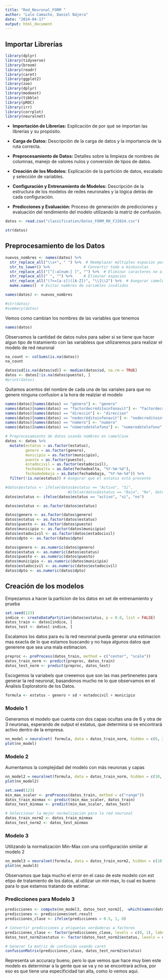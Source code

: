 ---
title: "Red_Neuronal_FORM "
author: "Lalo Camacho, Daniel Nájera"
date: "2024-04-17"
output: html_document
---

## Importar Librerías

```{r warning=FALSE, message=FALSE}
library(dplyr)
library(tidyverse) 
library(broom)
library(readr)
library(caret)
library(ggplot2)
library(zoo)
library(dplyr)
library(modeest)
library(tibble)
library(pROC)
library(irr)
library(corrplot)
library(neuralnet)
```
 
 
* **Importación de Librerías:** Explicación de por qué se importan las librerías y su propósito.

* **Carga de Datos:** Descripción de la carga de datos y la importancia de la ruta correcta.

* **Preprocesamiento de Datos:** Detalles sobre la limpieza de nombres de columnas, manejo de valores nulos y conversión de tipos de datos.

* **Creación de los Modelos:** Explicación de la partición de datos, escalado y selección de variables.

* **Configuración y Entrenamiento de Modelos:** Descripción de la estructura de los modelos de redes neuronales y la lógica detrás de cada configuración.

* **Predicciones y Evaluación:** Proceso de generación de predicciones y evaluación del rendimiento del modelo utilizando la matriz de confusión.


```{r warning=FALSE, message=FALSE}
datos <- read.csv("classification/Datos_FORM_RH_FJ2024.csv")
```

```{r warning=FALSE, message=FALSE}
str(datos)
```

## Preprocesamiento de los Datos

```{r warning=FALSE, message=FALSE}
nuevos_nombres <- names(datos) %>%
  str_replace_all("\\s+", " ") %>%  # Reemplazar múltiples espacios por uno solo
  str_to_lower() %>%               # Convertir todo a minúsculas
  str_replace_all("[^[:alnum:] ]", "") %>%  # Eliminar caracteres no alfanuméricos
  str_replace_all(" ", "") %>%     # Eliminar espacios
  str_replace_all("(?<=[a-z])([A-Z])", "\\1\\2") %>%  # Asegurar camelCase
  make.names()  # Evitar nombres de variables inválidos

names(datos) <- nuevos_nombres

```

```{r warning=FALSE, message=FALSE}
#str(datos)
#summary(datos)
```


Vemos como cambian los nombres de las variables que tenemos

```{r warning=FALSE, message=FALSE}
names(datos)
```


Observamos la cantidad de datos nulos para saber si se tiene que hacer algun tipo de tratamiento con las variabless que utilizaremos para realizar el modelo de red neuronal

```{r warning=FALSE, message=FALSE}
na_count <- colSums(is.na(datos))
na_count
```



```{r warning=FALSE, message=FALSE}
datos$sd[is.na(datos$sd)] <- median(datos$sd, na.rm = TRUE)
datos <- datos[!is.na(datos$puesto), ]
#print(datos)
```

Quitamos acentos del nombre de cada una de las variales para que no genere ninguna confusion a la hora de realziar el modelo

```{r warning=FALSE, message=FALSE}
names(datos)[names(datos) == "género"] <- "genero"
names(datos)[names(datos) == "factordecréditoinfonavit"] <- "factordecreditoinfonavit"
names(datos)[names(datos) == "direccin"] <- "direccion"
names(datos)[names(datos) == "nodecréditoinfonavit"] <- "nodecreditoinfonavit"
names(datos)[names(datos) == "número"] <- "numero"
names(datos)[names(datos) == "númerodetélefono"] <- "numerodetelefono"
```

```{r warning=FALSE, message=FALSE}
# Preprocesamiento de datos usando nombres en camelCase
datos <- datos %>%
  mutate(estatus = as.factor(estatus),
         genero = as.factor(genero),
         municipio = as.factor(municipio),
         puesto = as.factor(puesto),
         estadocivil = as.factor(estadocivil),
         fechadealta = as.Date(fechadealta, "%Y-%m-%d"),
         fechadedebaja = as.Date(fechadebaja, "%Y-%m-%d")) %>%
  filter(!is.na(estatus)) # Asegurar que el estatus está presente

#datos$estatus <- ifelse(datos$estatus == "Activo", "Si", 
                            #ifelse(datos$estatus == "Baja", "No", datos$estatus))
datos$estatus <- ifelse(datos$estatus == "activo", "si", "no")

datos$estatus <- as.factor(datos$estatus)

```

```{r warning=FALSE, message=FALSE}
datos$genero <- as.factor(datos$genero)
datos$estatus <- as.factor(datos$estatus)
datos$puesto <- as.factor(datos$puesto)
datos$municipio <- as.factor(datos$municipio)
datos$estadocivil <- as.factor(datos$estadocivil)
datos$dpto <- as.factor(datos$dpto)

datos$genero <- as.numeric(datos$genero)
datos$estatus <- as.numeric(datos$estatus)
datos$puesto <- as.numeric(datos$puesto)
datos$municipio <- as.numeric(datos$municipio)
datos$estadocivil <- as.numeric(datos$estadocivil)
datos$dpto <- as.numeric(datos$dpto)

```

## Creación de los modelos

Empezamos a hacer la particion de los datos en set de entrenamiento y prueba

```{r warning=FALSE, message=FALSE}
set.seed(123)
indice <- createDataPartition(datos$estatus, p = 0.8, list = FALSE)
datos_train <- datos[indice, ]
datos_test <- datos[-indice, ]
```


Escalamos los datos para eu la red neuronal pueda generar una estimacion mas exacta de lo que estamos buscando y no haya algunos datos que generene que sea una mala estimacion.

```{r warning=FALSE, message=FALSE}
preproc <- preProcess(datos_train, method = c("center", "scale"))
datos_train_norm <- predict(preproc, datos_train)
datos_test_norm <- predict(preproc, datos_test)
```


Escogemos la variabels que creeemos que son las mas pertinenetes para generar la red neuronal, basandonos mucho ne lo que observamos en el Analisis Exploratorio de los Datos.

```{r warning=FALSE, message=FALSE}
formula <- estatus ~ genero + sd + estadocivil + municipio
```



### Modelo 1

Generamos el modelo que cuenta con dos capas ocultas una de 6 y otra de 3 neuronas, esperando de output el estatus, que determina si se encontrará activo dentro de la empresa.

```{r }
nn_model = neuralnet( formula, data = datos_train_norm, hidden = c(6, 3), linear.output = FALSE, lifesign = 'minimal')
plot(nn_model)
```

### Modelo 2

Aumentamos la complejidad del modelo con más neuronas y capas

```{r}
nn_model2 = neuralnet(formula, data = datos_train_norm, hidden = c(10, 5), linear.output = FALSE, lifesign = 'minimal', act.fct = "logistic")
plot(nn_model2)
```


```{r}
set.seed(123)
min_max_scaler <- preProcess(datos_train, method = c("range"))
datos_train_minmax <- predict(min_max_scaler, datos_train)
datos_test_minmax <- predict(min_max_scaler, datos_test)
```

```{r}
# Seleccionar la mejor normalización para la red neuronal
datos_train_norm2 <- datos_train_minmax
datos_test_norm2 <- datos_test_minmax
```

### Modelo 3

Utilizando la normalización Min-Max con una configuración similar al modelo 2

```{r}
nn_model3 = neuralnet(formula, data = datos_train_norm2, hidden = c(10, 5), linear.output = FALSE, lifesign = 'minimal', act.fct = "logistic")
plot(nn_model3)
```


Observamos que baja mucho el error en el caso de este modelo con est etipo de tratamiento de los datos, al utilizar un min max, lo cual es bueno para lo que estamos tratando de estimar.



### Predicciones para Modelo 3


```{r warning=FALSE, message=FALSE}
predicciones <- compute(nn_model3, datos_test_norm2[, -which(names(datos_test_norm2) == "estatus")])
predicciones <- predicciones$net.result
predicciones_clase <- ifelse(predicciones > 0.5, 1, 0)

# Convertir predicciones y etiquetas verdaderas a factores
predicciones_clase <- factor(predicciones_clase, levels = c(0, 1), labels = c("no", "si"))
datos_test_norm2$estatus <- factor(datos_test_norm2$estatus, levels = c(0, 1), labels = c("no", "si"))

# Generar la matriz de confusión usando caret
confusionMatrix(predicciones_clase, datos_test_norm2$estatus)
```

Representa un accuracy bueno, pero lo que vemos que hace muy bien este modelo es determinar a la gente que se va y no se encontrará activa, por eso es que tiene una especificidad tan alta, como lo vemos aqui.
